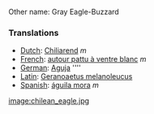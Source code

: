 Other name: Gray Eagle-Buzzard

===Translations===
*[[Dutch]]: [[Chiliarend]] ''m''
*[[French]]: [[autour pattu à ventre blanc]] ''m''
*[[German]]: [[Aguja]] ''''
*[[Latin]]: [[Geranoaetus melanoleucus]]
*[[Spanish]]: [[águila mora]] ''m''

[[image:chilean_eagle.jpg]]